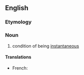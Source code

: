 ==English==

===Etymology===
{{suffix|instantaneous|ness|lang=en}}

===Noun===
{{en-noun|-}}

# condition of being [[instantaneous]]

====Translations====
{{trans-top|condition of being instantaneous}}
* French: {{t+|fr|instantanéité|f}}
{{trans-mid}}
{{trans-bottom}}